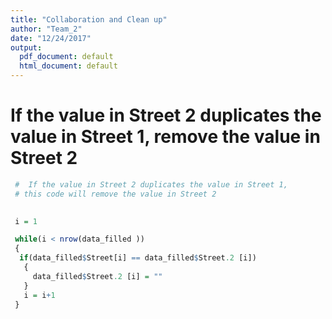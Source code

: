 ```yaml
---
title: "Collaboration and Clean up"
author: "Team_2"
date: "12/24/2017"
output:
  pdf_document: default
  html_document: default
---
```


# If the value in Street 2 duplicates the value in Street 1, remove the value in Street 2
 
```r
 
 #  If the value in Street 2 duplicates the value in Street 1, 
 # this code will remove the value in Street 2

 
 i = 1

 while(i < nrow(data_filled )) 
 {
  if(data_filled$Street[i] == data_filled$Street.2 [i]) 
   {
     data_filled$Street.2 [i] = ""
   }
   i = i+1
 }
```